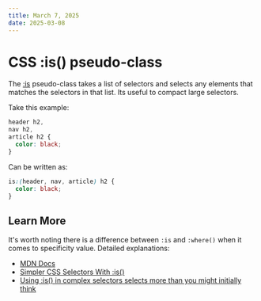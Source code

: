 ```yaml
---
title: March 7, 2025
date: 2025-03-08
---
```


# CSS :is() pseudo-class

The [:is](https://developer.mozilla.org/en-US/docs/Web/CSS/:is) pseudo-class takes a list of selectors and selects any elements that matches the selectors in that list. Its useful to compact large selectors. 

Take this example:

```css
header h2,
nav h2,
article h2 {
  color: black;
}
```

Can be written as:

```css
is:(header, nav, article) h2 {
  color: black;
}
```

## Learn More

It's worth noting there is a difference between `:is` and `:where()` when it comes to specificity value. Detailed explanations:

- [MDN Docs](https://developer.mozilla.org/en-US/docs/Web/CSS/:is)
- [Simpler CSS Selectors With :is()](https://www.builder.io/blog/css-is)
- [Using :is() in complex selectors selects more than you might initially think](https://www.bram.us/2023/01/17/using-is-in-complex-selectors-selects-more-than-you-might-initially-think/)
